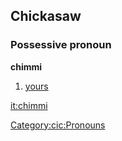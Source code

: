 ==Chickasaw==
===Possessive pronoun===
'''chimmi'''
#[[yours]]
[[Category:cic:Pronouns]]
[[it:chimmi]]